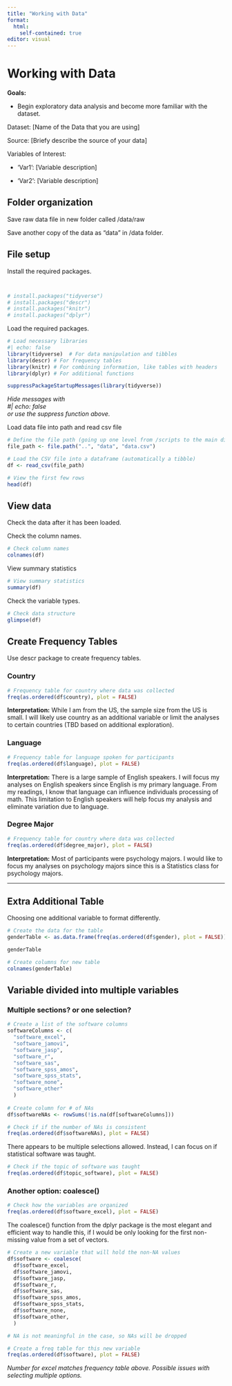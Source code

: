 ```yaml
---
title: "Working with Data"
format: 
  html: 
    self-contained: true
editor: visual
---
```


# Working with Data

**Goals:**

-   Begin exploratory data analysis and become more familiar with the dataset.

Dataset: \[Name of the Data that you are using\]

Source: \[Briefy describe the source of your data\]

Variables of Interest:

-   'Var1': \[Variable description\]

-   'Var2': \[Variable description\]

## Folder organization

Save raw data file in new folder called /data/raw

Save another copy of the data as "data" in /data folder.

## File setup

Install the required packages.

```r

```

```r

```

```r
# install.packages("tidyverse")
# install.packages("descr")
# install.packages("knitr")
# install.packages("dplyr")
```

Load the required packages.

```r
# Load necessary libraries
#| echo: false
library(tidyverse)  # For data manipulation and tibbles
library(descr) # For frequency tables
library(knitr) # For combining information, like tables with headers
library(dplyr) # For additional functions
```

```r
suppressPackageStartupMessages(library(tidyverse))
```

*Hide messages with\
#\| echo: false\
or use the suppress function above.*

Load data file into path and read csv file

```r
# Define the file path (going up one level from /scripts to the main directory)
file_path <- file.path("..", "data", "data.csv")

# Load the CSV file into a dataframe (automatically a tibble)
df <- read_csv(file_path)

# View the first few rows
head(df)
```

## View data

Check the data after it has been loaded.

Check the column names.

```r
# Check column names
colnames(df)

```

View summary statistics

```r
# View summary statistics
summary(df)
```

Check the variable types.

```r
# Check data structure
glimpse(df)
```

## Create Frequency Tables

Use descr package to create frequency tables.

### Country

```r
# Frequency table for country where data was collected
freq(as.ordered(df$country), plot = FALSE)
```

**Interpretation:** While I am from the US, the sample size from the US is small. I will likely use country as an additional variable or limit the analyses to certain countries (TBD based on additional exploration).

### Language

```r
# Frequency table for language spoken for participants
freq(as.ordered(df$language), plot = FALSE)
```

**Interpretation:** There is a large sample of English speakers. I will focus my analyses on English speakers since English is my primary language. From my readings, I know that language can influence individuals processing of math. This limitation to English speakers will help focus my analysis and eliminate variation due to language.

### Degree Major

```r
# Frequency table for country where data was collected
freq(as.ordered(df$degree_major), plot = FALSE)
```

**Interpretation:** Most of participants were psychology majors. I would like to focus my analyses on psychology majors since this is a Statistics class for psychology majors.

------------------------------------------------------------------------

## Extra Additional Table

Choosing one additional variable to format differently.

```r
# Create the data for the table
genderTable <- as.data.frame(freq(as.ordered(df$gender), plot = FALSE))

genderTable
```

```r
# Create columns for new table
colnames(genderTable)
```

## Variable divided into multiple variables

### Multiple sections? or one selection?

```r
# Create a list of the software columns
softwareColumns <- c(
  "software_excel",
  "software_jamovi",
  "software_jasp",
  "software_r",
  "software_sas",
  "software_spss_amos",
  "software_spss_stats",
  "software_none",
  "software_other"
  )
  
# Create column for # of NAs 
df$softwareNAs <- rowSums(!is.na(df[softwareColumns]))

# Check if if the number of NAs is consistent
freq(as.ordered(df$softwareNAs), plot = FALSE)
```

There appears to be multiple selections allowed. Instead, I can focus on if statistical software was taught.

```r
# Check if the topic of software was taught
freq(as.ordered(df$topic_software), plot = FALSE)
```

### Another option: coalesce()

```r
# Check how the variables are organized
freq(as.ordered(df$software_excel), plot = FALSE)
```

The coalesce() function from the dplyr package is the most elegant and efficient way to handle this, if I would be only looking for the first non-missing value from a set of vectors.

```r
# Create a new variable that will hold the non-NA values
df$software <- coalesce(
  df$software_excel,
  df$software_jamovi,
  df$software_jasp,
  df$software_r,
  df$software_sas,
  df$software_spss_amos,
  df$software_spss_stats,
  df$software_none,
  df$software_other,
  )

# NA is not meaningful in the case, so NAs will be dropped

```

```r
# Create a freq table for this new variable
freq(as.ordered(df$software), plot = FALSE)
```

*Number for excel matches frequency table above. Possible issues with selecting multiple options.*

### 
